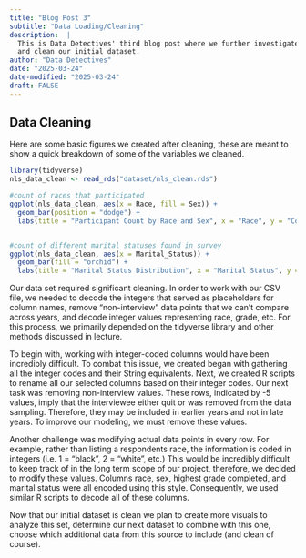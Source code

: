 ```yaml
---
title: "Blog Post 3"
subtitle: "Data Loading/Cleaning"
description:  |
  This is Data Detectives' third blog post where we further investigate, load,
  and clean our initial dataset.
author: "Data Detectives"
date: "2025-03-24"
date-modified: "2025-03-24"
draft: FALSE
---
```

  
## Data Cleaning

Here are some basic figures we created after cleaning, these are meant to show a quick breakdown of some of the variables we cleaned. 

```r
library(tidyverse)
nls_data_clean <- read_rds("dataset/nls_clean.rds")

#count of races that participated 
ggplot(nls_data_clean, aes(x = Race, fill = Sex)) +
  geom_bar(position = "dodge") +
  labs(title = "Participant Count by Race and Sex", x = "Race", y = "Count")


#count of different marital statuses found in survey
ggplot(nls_data_clean, aes(x = Marital_Status)) +
  geom_bar(fill = "orchid") +
  labs(title = "Marital Status Distribution", x = "Marital Status", y = "Count")

```

Our data set required significant cleaning. In order to work with our CSV file, we needed to decode the integers that served as placeholders for column names, remove "non-interview" data points that we can't compare across years, and decode integer values representing race, grade, etc. For this process, we primarily depended on the tidyverse library and other methods discussed in lecture. 

To begin with, working with integer-coded columns would have been incredibly difficult. To combat this issue, we created began with gathering all the integer codes and their String equivalents. Next, we created R scripts to rename all our selected columns based on their integer codes.  Our next task was removing non-interview values. These rows, indicated by -5 values, imply that the interviewee either quit or was removed from the data sampling. Therefore, they may be included in earlier years and not in late years. To improve our modeling, we must remove these values. 

Another challenge was modifying actual data points in every row. For example, rather than listing a respondents race, the information is coded in integers (i.e. 1 = "black", 2 = "white", etc.) This would be incredibly difficult to keep track of in the long term scope of our project, therefore, we decided to modify these values. Columns race, sex, highest grade completed, and marital status were all encoded using this style. Consequently, we used similar R scripts to decode all of these columns. 

Now that our initial dataset is clean we plan to create more visuals to analyze this set, determine our next dataset to combine with this one, choose which additional data from this source to include (and clean of course). 


